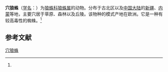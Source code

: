 {{Speciesbox
| name = 穴狼蛛
| status = 
| status_system = 
| image = Тарантул південноруський.jpg
| genus = Lycosa
| species = singoriensis
| authority = (Laxmann, 1769)<ref name='id13837'>{{cite web| url =http://www.bioinfo.cn/db05/BjdwSpecies.php?action=view&id=13837| title =穴狼蛛| work =《中国动物物种编目数据库》| publisher =中国科学院微生物研究所| author =中国科学院动物研究所| accessdate =2009-04-28| deadurl =yes| archiveurl =https://web.archive.org/web/20160305081502/http://www.bioinfo.cn/db05/BjdwSpecies.php?action=view&id=13837| archivedate =2016-03-05}}</ref>
}}

'''穴狼蛛'''（[[学名|学名]]：{{lang|la|''Lycosa singoriensis''}}）为[[狼蛛科|狼蛛科]][[狼蛛属|狼蛛属]]的动物。分布于古北区以及[[中国大陆|中国大陆]]的[[新疆|新疆]]、[[内蒙|内蒙]]等地，主要穴居于草原、森林以及丘陵。该物种的模式产地在欧洲。它是一种有较高毒性的蜘蛛。<ref name='id13837'/>

== 参考文献 ==
{{reflist}}

{{Wikispecies|Lycosa singoriensis}}
{{Taxonbar|from=Q305130}}

[[Category:狼蛛属|穴狼蛛]]


{{蜘蛛小作品}}